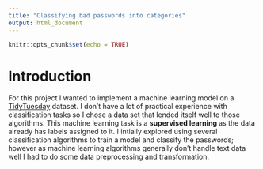 ```yaml
---
title: "Classifying bad passwords into categories"
output: html_document
---
```


```r
knitr::opts_chunk$set(echo = TRUE)
```


# Introduction 

For this project I wanted to implement a machine learning model on a [TidyTuesday](https://www.tidytuesday.com/) dataset. I don't have a lot of practical experience with classification tasks so I chose a data set that lended itself well to those algorithms. This machine learning task is a **supervised learning **  as the data already has labels assigned to it. 
I intially explored using several classification algorithms to train a model and classify the passwords; however as machine learning algorithms generally don't handle text data well I had to do some data preprocessing and transformation. 